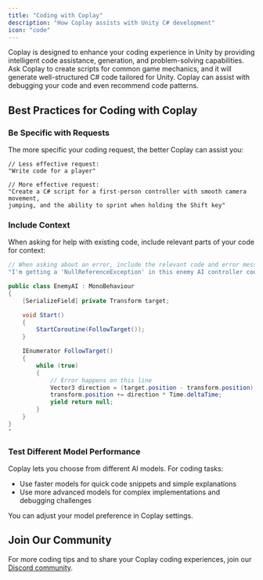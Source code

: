 ```yaml
---
title: "Coding with Coplay"
description: "How Coplay assists with Unity C# development"
icon: "code"
---
```


Coplay is designed to enhance your coding experience in Unity by providing intelligent code assistance, generation, and problem-solving capabilities. Ask Coplay to create scripts for common game mechanics, and it will generate well-structured C# code tailored for Unity. Coplay can assist with debugging your code and even recommend code patterns.


## Best Practices for Coding with Coplay

### Be Specific with Requests

The more specific your coding request, the better Coplay can assist you:

```
// Less effective request:
"Write code for a player"

// More effective request:
"Create a C# script for a first-person controller with smooth camera movement,
jumping, and the ability to sprint when holding the Shift key"
```

### Include Context

When asking for help with existing code, include relevant parts of your code for context:

```csharp
// When asking about an error, include the relevant code and error message
"I'm getting a 'NullReferenceException' in this enemy AI controller code:

public class EnemyAI : MonoBehaviour
{
    [SerializeField] private Transform target;

    void Start()
    {
        StartCoroutine(FollowTarget());
    }

    IEnumerator FollowTarget()
    {
        while (true)
        {
            // Error happens on this line
            Vector3 direction = (target.position - transform.position).normalized;
            transform.position += direction * Time.deltaTime;
            yield return null;
        }
    }
}
"
```

### Test Different Model Performance

Coplay lets you choose from different AI models. For coding tasks:

- Use faster models for quick code snippets and simple explanations
- Use more advanced models for complex implementations and debugging challenges

You can adjust your model preference in Coplay settings.

## Join Our Community

For more coding tips and to share your Coplay coding experiences, join our [Discord community](http://discord.com/invite/KmGfEr6d3v).
